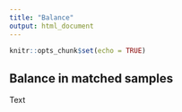 ```yaml
---
title: "Balance"
output: html_document
---
```


```r
knitr::opts_chunk$set(echo = TRUE)
```

## Balance in matched samples

Text
